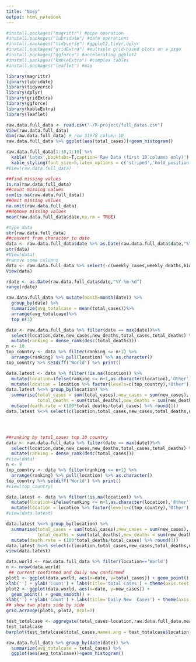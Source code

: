 ```yaml
---
title: "Noey"
output: html_notebook
---
```

```r
#install.packages("magrittr") #pipe operation
#install.packages("lubridate") #date operations
#install.packages("tidyverse") #ggplot2,tidyr,dplyr
#install.packages("gridExtra") #multiple grid-based plots on a page
#install.packages("ggforce") #accelerating ggplot2
#install.packages("kableExtra") #complex tables
#install.packages("leaflet") #map

library(magrittr)
library(lubridate)
library(tidyverse)
library(dplyr)
library(gridExtra)
library(ggforce)
library(kableExtra)
library(leaflet)
```

```r
raw.data.full_data <- read.csv("~/R-project/full_datas.csv")
View(raw.data.full_data)
dim(raw.data.full_data) # row 31978 column 10
raw.data.full_data %>% ggplot(aes(total_cases))+geom_histogram()
```
```r
raw.data.full_data[1:10,1:10] %>%
  kable('latex',booktabs=T,caption='Raw Data (first 10 columns only)') %>%
  kable_styling(font_size=5,latex_options = c('striped','hold_position','repeat_header'))
#View(raw.data.full_data)
```

```r
##find missing values
is.na(raw.data.full_data)
##count missing values
sum(is.na(raw.data.full_data))
##Omit missing values
na.omit(raw.data.full_data)
##Remove missing values
mean(raw.data.full_data$date,na.rm = TRUE)

#type data
str(raw.data.full_data)
##convert from character to date
data <- raw.data.full_data$date %>% as.Date(raw.data.full_data$date,"%Y-%m-%d")
str(data)
#View(data)
#remove some columns
data <- raw.data.full_data %>% select(-c(weekly_cases,weekly_deaths,biweekly_cases,biweekly_deaths))
View(data)
```

```r
rdate <- as.Date(raw.data.full_data$date,"%Y-%m-%d")
range(rdate)

```
```r
raw.data.full_data %>% mutate(month=month(date)) %>%
  group_by(date) %>%
  summarize(avg_totalcase = mean(total_cases))%>%
  arrange(avg_totalcase)%>%
  top_n(3)
```
```r
data <- raw.data.full_data %>% filter(date == max(date))%>%
  select(location,date,new_cases,new_deaths,total_cases,total_deaths) %>%
  mutate(ranking = dense_rank(desc(total_deaths)))
n <- 10
top_country <- data %>% filter(ranking <= n+1) %>%
  arrange(ranking) %>% pull(location) %>% as.character()
top_country %>% setdiff('World') %>% print()
```
```r
data.latest <- data %>% filter(!is.na(location)) %>%
  mutate(location=ifelse(ranking <= n+1,as.character(location),'Other')) %>%
  mutate(location = location %>% factor(levels=c(top_country),'Other'))
data.latest %<>% group_by(location) %>%
  summarise(total_cases = sum(total_cases),new_cases = sum(new_cases), 
            total_deaths = sum(total_deaths),new_deaths = sum(new_deaths))%>%
  mutate(death.rate = (100*total_deaths/total_cases) %>% round(1))
data.latest %<>% select(c(location,total_cases,new_cases,total_deaths,new_deaths ))





```
```r

##ranking by total_cases top 10 country
data <- raw.data.full_data %>% filter(date == max(date))%>%
  select(location,date,new_cases,new_deaths,total_cases,total_deaths) %>%
  mutate(ranking = dense_rank(desc(total_cases)))
#view(data)
n <- 9
top_country <- data %>% filter(ranking <= n+1) %>%
  arrange(ranking) %>% pull(location) %>% as.character()
top_country %>% setdiff('World') %>% print()
#view(top_country)

data.latest <- data %>% filter(!is.na(location)) %>%
  mutate(location=ifelse(ranking <= n+1,as.character(location),'0ther')) %>%
  mutate(location = location %>% factor(levels=c(top_country),'0ther'))
#view(data.latest)

data.latest %<>% group_by(location) %>%
  summarise(total_cases = sum(total_cases),new_cases = sum(new_cases), 
            total_deaths = sum(total_deaths),new_deaths = sum(new_deaths))%>%
  mutate(death.rate = (100*total_deaths/total_cases) %>% round(1))
data.latest %<>% select(c(location,total_cases,new_cases,total_deaths,new_deaths ))
view(data.latest)

```
```r
data.world <- raw.data.full_data %>% filter(location=='World') 
n <- nrow(data.world)
 ## current confirmed and daily new confirmed
plot1 <- ggplot(data.world, aes(x=date, y=total_cases)) + geom_point() + geom_smooth() +
xlab('') + ylab('Count') + labs(title='total Cases') + theme(axis.text.x=element_text(angle=45, hjust=1))
plot2 <- ggplot(data.world, aes(x=date, y=new_cases)) +
  geom_point() + geom_smooth() +
xlab('') + ylab('Count') + labs(title='Daily New  Cases') + theme(axis.text.x=element_text(angle=45, hjust=1))
## show two plots side by side
grid.arrange(plot1, plot2, ncol=2)
```
```r
test_totalcase <- aggregate(total_cases~location,raw.data.full_data,mean)
test_totalcase
barplot(test_totalcase$total_cases,names.arg = test_totalcase$location)
```
```r
raw.data.full_data %>% group_by(date(date)) %>%
  summarize(avg_totalcase = total_cases) %>%
  ggplot(aes(avg_totalcase))+geom_histogram()
```




